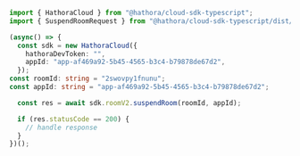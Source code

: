 ```typescript SuspendRoom.ts
import { HathoraCloud } from "@hathora/cloud-sdk-typescript";
import { SuspendRoomRequest } from "@hathora/cloud-sdk-typescript/dist/models/operations";

(async() => {
  const sdk = new HathoraCloud({
    hathoraDevToken: "",
    appId: "app-af469a92-5b45-4565-b3c4-b79878de67d2",
  });
const roomId: string = "2swovpy1fnunu";
const appId: string = "app-af469a92-5b45-4565-b3c4-b79878de67d2";

  const res = await sdk.roomV2.suspendRoom(roomId, appId);

  if (res.statusCode == 200) {
    // handle response
  }
})();
```
